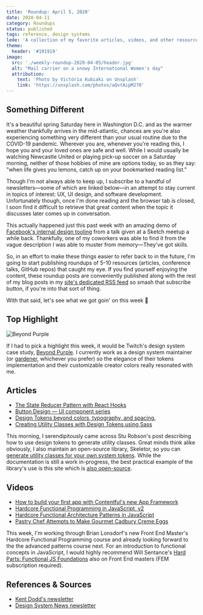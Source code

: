 ```yaml
---
title: 'Roundup: April 5, 2020'
date: 2020-04-11
category: Roundups
status: published
tags: reference, design systems
lede: 'A collection of my favorite articles, videos, and other resources from the past week'
theme:
  header: '#191919'
image:
  src: './weekly-roundup-2020-04-05/header.jpg'
  alt: "Mail carrier on a snowy International Women's day"
  attribution:
    text: 'Photo by Victória Kubiaki on Unsplash'
    link: 'https://unsplash.com/photos/aQvtAipM270'
---
```


## Something Different

It's a beautiful spring Saturday here in Washington D.C. and as the warmer weather thankfully arrives in the mid-atlantic, chances are you're also experiencing something very different than your usual routine due to the COVID-19 pandemic. Wherever you are, whenever you're reading this, I hope you and your loved ones are safe and well. While I would usually be watching Newcastle United or playing pick-up soccer on a Saturday morning, neither of those hobbies of mine are options today, so as they say: "when life gives you lemons, catch up on your bookmarked reading list."

Though I'm not always able to keep up, I subscribe to a handful of newsletters—some of which are linked below—in an attempt to stay current in topics of interest: UX, UI design, and software development. Unfortunately though, once I'm done reading and the browser tab is closed, I soon find it difficult to retrieve that great content when the topic it discusses later comes up in conversation.

<highlight>

This actually happened just this past week with an amazing demo of [Facebook's internal design tooling](https://vimeo.com/242899818) from a talk given at a Sketch meetup a while back. Thankfully, one of my coworkers was able to find it from the vague description I was able to muster from memory—They've got skills. 

</highlight>

So, in an effort to make these things easier to refer back to in the future, I'm going to start publishing roundups of 5-10 resources (articles, conference talks, GitHub repos) that caught my eye. If you find yourself enjoying the content, these roundup posts are conveniently published along with the rest of my blog posts in my [site's dedicated RSS feed](/rss.xml) so smash that subscribe button, if you're into that sort of thing.

With that said, let's see what we got goin' on this week 👀

## Top Highlight

![Beyond Purple](./weekly-roundup-2020-04-05/beyond-purple.jpg)

If I had to pick a highlight this week, it would be Twitch's design system case study, [Beyond Purple](https://blog.twitch.tv/en/2019/12/03/beyond-purple). I currently work as a design system maintainer (or [gardener](https://daverupert.com/2020/01/the-web-is-industrialized-and-i-helped-industrialize-it/), whichever you prefer) so the elegance of their tokens implementation and their customizable creator colors really resonated with me.

## Articles

- [The State Reducer Pattern with React Hooks](https://kentcdodds.com/blog/the-state-reducer-pattern-with-react-hooks) 
- [Button Design — UI component series](https://uxdesign.cc/button-design-user-interface-components-series-85243b6736c7)
- [Design Tokens beyond colors, typography, and spacing.](https://badootech.badoo.com/design-tokens-beyond-colors-typography-and-spacing-ad7c98f4f228)
- [Creating Utility Classes with Design Tokens using Sass](https://www.alwaystwisted.com/articles/creating-utility-classes-with-design-tokens-using-sass)

<highlight>

This morning, I serendipitously came across Stu Robson's post describing how to use design tokens to generate utility classes. Great minds think alike obviously, I also maintain an open-source library, Skeletor, so you can [generate utility classes for your own system tokens](https://github.com/xdmorgan/skeletor/tree/master/packages/css). While the documentation is still a work in-progress, the best practical example of the library's use is this site which is [also open-source](https://github.com/xdmorgan/personal-site/blob/master/skeletor.yml).

</highlight>

## Videos 

- [How to build your first app with Contentful's new App Framework](https://www.contentful.com/resources/watch-build-your-first-app-contentful-new-app-framework/)
- [Hardcore Functional Programming in JavaScript, v2](https://frontendmasters.com/courses/hardcore-js-patterns/)
- [Hardcore Functional Architecture Patterns in JavaScript](https://frontendmasters.com/courses/hardcore-js-patterns/)
- [Pastry Chef Attempts to Make Gourmet Cadbury Creme Eggs](https://www.youtube.com/watch?v=3QqnhDI7VFA)

<highlight>

This week, I'm working through Brian Lonsdorf's new Front End Master's Hardcore Functional Programming course and already looking forward to the the advanced patterns course next. For an introduction to functional concepts in JavaScript, I would highly recommend Will Sentance's [Hard Parts: Functional JS Foundations](https://frontendmasters.com/teachers/will-sentance/) also on Front End masters (FEM subscription required).

</highlight>

## References & Sources

- [Kent Dodd's newsletter](https://kentcdodds.com/)
- [Design System News newsletter](http://news.design.systems/)